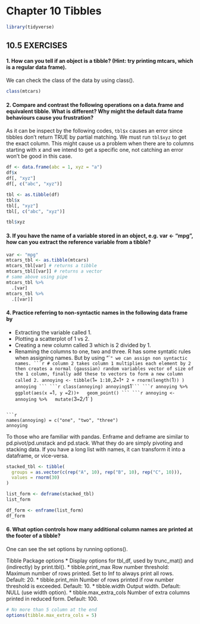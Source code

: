 # Chapter 10 Tibbles
```r
library(tidyverse)
```

## 10.5 EXERCISES

#### 1. How can you tell if an object is a tibble? (Hint: try printing mtcars, which is a regular data frame).
  We can check the class of the data by using class().
```r
class(mtcars)
```

#### 2. Compare and contrast the following operations on a data.frame and equivalent tibble. What is different? Why might the default data frame behaviours cause you frustration?
  As it can be inspect by the following codes, `tbl$x` causes an error since tibbles don't return TRUE by partial matching. We must run `tbl$xyz` to get the exact column. This might cause us a problem when there are to columns starting with x and we intend to get a specific one, not catching an error won't be good in this case.

```r
df <- data.frame(abc = 1, xyz = "a")
df$x
df[, "xyz"]
df[, c("abc", "xyz")]
```

```r
tbl <- as.tibble(df)
tbl$x
tbl[, "xyz"]
tbl[, c("abc", "xyz")]
```
```r
tbl$xyz
```

#### 3. If you have the name of a variable stored in an object, e.g. var <- "mpg", how can you extract the reference variable from a tibble?

```r
var <- "mpg"
mtcars_tbl <- as.tibble(mtcars)
mtcars_tbl[var] # returns a tibble
mtcars_tbl[[var]] # returns a vector
# same above using pipe
mtcars_tbl %>% 
  .[var]
mtcars_tbl %>%
  .[[var]]
```
#### 4. Practice referring to non-syntactic names in the following data frame by
* Extracting the variable called 1.
* Plotting a scatterplot of 1 vs 2.
* Creating a new column called 3 which is 2 divided by 1.
* Renaming the columns to one, two and three.
  R has some syntatic rules when assigning names. But by using "``" we can assign non syntactic names.
```r
# column 2 takes column 1 multiplies each element by 2 then creates a normal (gaussian) random variables vector of size of the 1 column, finally add these to vectors to form a new column called 2.
annoying <- tibble(
  `1` = 1:10,
  `2` = `1` * 2 + rnorm(length(`1`))
)
annoying
```
```r
class(annoying)
annoying$`1`
```
```r
annoying %>%
ggplot(aes(x = `1`, y = `2`))+
  geom_point()
```
```r
annoying <- annoying %>%
  mutate(
    `3` = `2`/`1`
  )
```

```r
names(annoying) = c("one", "two", "three")
annoying
```
  To those who are familiar with pandas. Enframe and deframe are similar to pd.pivot/pd.unstack and pd.stack. What they do are simply pivoting and stacking data. If you have a long list with names, it can transform it into a dataframe, or vice-versa.
```r
stacked_tbl <- tibble(
  groups = as.vector(c(rep("A", 10), rep("B", 10), rep("C", 10))),
  values = rnorm(30)
)
```

```r
list_form <- deframe(stacked_tbl)
list_form
```

```r
df_form <- enframe(list_form)
df_form
```
#### 6. What option controls how many additional column names are printed at the footer of a tibble?
  One can see the set options by running options(). 

Tibble Package options
  * Display options for tbl_df, used by trunc_mat() and (indirectly) by print.tbl().
  * tibble.print_max Row number threshold: Maximum number of rows printed. Set to Inf to
always print all rows. Default: 20.
  * tibble.print_min Number of rows printed if row number threshold is exceeded. Default: 10.
  * tibble.width Output width. Default: NULL (use width option).
  * tibble.max_extra_cols Number of extra columns printed in reduced form. Default: 100.

```r
# No more than 5 column at the end
options(tibble.max_extra_cols = 5)
```



